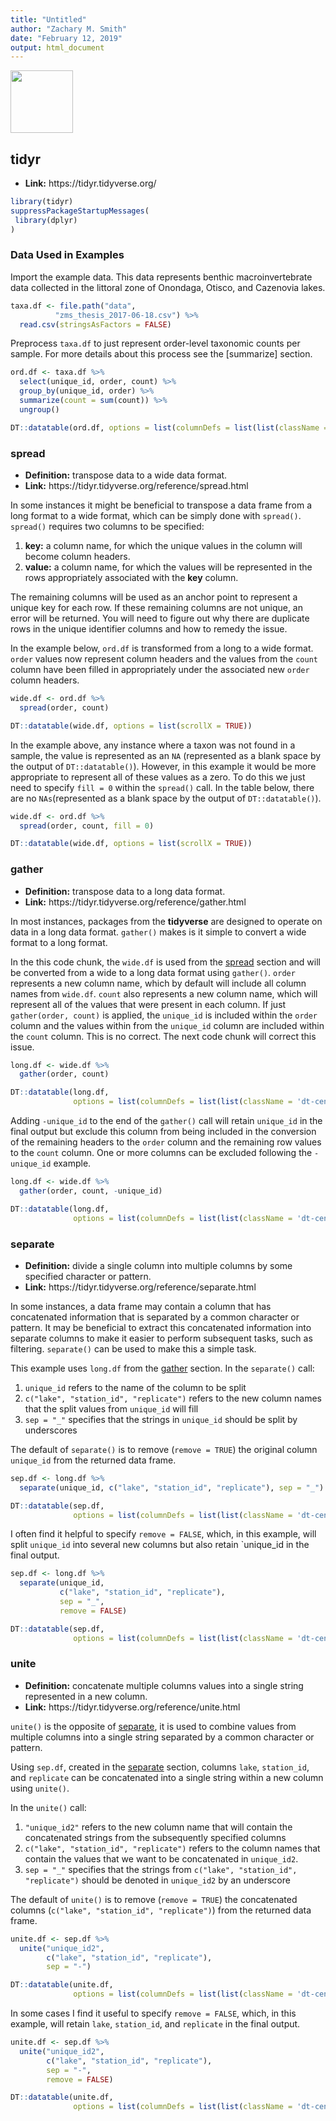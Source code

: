 ```yaml
---
title: "Untitled"
author: "Zachary M. Smith"
date: "February 12, 2019"
output: html_document
---
```



![](images/hex_symbols/tidyr.png){align="right" width=100px} 

## tidyr

* __Link:__ https://tidyr.tidyverse.org/

```r
library(tidyr)
suppressPackageStartupMessages(
 library(dplyr) 
)
```

### Data Used in Examples

Import the example data. This data represents benthic macroinvertebrate data collected in the littoral zone of Onondaga, Otisco, and Cazenovia lakes.
```r
taxa.df <- file.path("data",
          "zms_thesis_2017-06-18.csv") %>% 
  read.csv(stringsAsFactors = FALSE)
```

Preprocess `taxa.df` to just represent order-level taxonomic counts per sample. For more details about this process see the [summarize] section.
```r
ord.df <- taxa.df %>% 
  select(unique_id, order, count) %>% 
  group_by(unique_id, order) %>% 
  summarize(count = sum(count)) %>% 
  ungroup()

DT::datatable(ord.df, options = list(columnDefs = list(list(className = 'dt-center', targets = 0:3))))
```


### spread

* __Definition:__ transpose data to a wide data format.
* __Link:__ https://tidyr.tidyverse.org/reference/spread.html

In some instances it might be beneficial to transpose a data frame from a long format to a wide format, which can be simply done with `spread()`. `spread()` requires two columns to be specified:

1. __key:__ a column name, for which the unique values in the column will become column headers.
2. __value:__ a column name, for which the values will be represented in the rows appropriately associated with the __key__ column.

The remaining columns will be used as an anchor point to represent a unique key for each row. If these remaining columns are not unique, an error will be returned. You will need to figure out why there are duplicate rows in the unique identifier columns and how to remedy the issue.

In the example below, `ord.df` is transformed from a long to a wide format. `order` values now represent column headers and the values from the `count` column have been filled in appropriately under the associated  new `order` column headers.
```r
wide.df <- ord.df %>% 
  spread(order, count)

DT::datatable(wide.df, options = list(scrollX = TRUE))
```

In the example above, any instance where a taxon was not found in a sample, the value is represented as an `NA` (represented as a blank space by the output of `DT::datatable()`). However, in this example it would be more appropriate to represent all of these values as a zero. To do this we just need to specify `fill = 0` within the `spread()` call. In the table below, there are no `NAs`(represented as a blank space by the output of `DT::datatable()`).
```r
wide.df <- ord.df %>% 
  spread(order, count, fill = 0)

DT::datatable(wide.df, options = list(scrollX = TRUE))
```

### gather

* __Definition:__ transpose data to a long data format.
* __Link:__ https://tidyr.tidyverse.org/reference/gather.html

In most instances, packages from the __tidyverse__ are designed to operate on data in a long data format. `gather()` makes is it simple to convert a wide format to a long format.

In the this code chunk, the `wide.df` is used from the [spread] section and will be converted from a wide to a long data format using `gather()`. `order` represents a new column name, which by default will include all column names from `wide.df`. `count` also represents a new column name, which will represent all of the values that were present in each column. If just `gather(order, count)` is applied, the `unique_id` is included within the `order` column and the values within from the `unique_id` column are included within the `count` column. This is no correct. The next code chunk will correct this issue.
```r
long.df <- wide.df %>% 
  gather(order, count)

DT::datatable(long.df,
              options = list(columnDefs = list(list(className = 'dt-center', targets = 0:2))))
```

Adding `-unique_id` to the end of the `gather()` call will retain `unique_id` in the final output but exclude this column from being included in the conversion of the remaining headers to the `order` column and the remaining row values to the `count` column. One or more columns can be excluded following the `-unique_id` example.
```r
long.df <- wide.df %>% 
  gather(order, count, -unique_id)

DT::datatable(long.df,
              options = list(columnDefs = list(list(className = 'dt-center', targets = 0:3))))
```


### separate

* __Definition:__ divide a single column into multiple columns by some specified character or pattern.
* __Link:__ https://tidyr.tidyverse.org/reference/separate.html

In some instances, a data frame may contain a column that has concatenated information that is separated by a common character or pattern. It may be beneficial to extract this concatenated information into separate columns to make it easier to perform subsequent tasks, such as filtering. `separate()` can be used to make this a simple task.

This example uses `long.df` from the [gather] section. In the `separate()` call:

1. `unique_id` refers to the name of the column to be split
2. `c("lake", "station_id", "replicate")` refers to the new column names that the split values from `unique_id` will fill
3. `sep = "_"` specifies that the strings in `unique_id` should be split by underscores

The default of `separate()` is to remove (`remove = TRUE`) the original column `unique_id` from the returned data frame.
```r
sep.df <- long.df %>% 
  separate(unique_id, c("lake", "station_id", "replicate"), sep = "_")

DT::datatable(sep.df,
              options = list(columnDefs = list(list(className = 'dt-center', targets = 0:5))))
```

I often find it helpful to specify `remove = FALSE`, which, in this example, will split `unique_id` into several new columns but also retain `unique_id in the final output.
```r
sep.df <- long.df %>% 
  separate(unique_id,
           c("lake", "station_id", "replicate"),
           sep = "_",
           remove = FALSE)

DT::datatable(sep.df,
              options = list(columnDefs = list(list(className = 'dt-center', targets = 0:6))))
```

### unite

* __Definition:__ concatenate multiple columns values into a single string represented in a new column.
* __Link:__ https://tidyr.tidyverse.org/reference/unite.html

`unite()` is the opposite of [separate], it is used to combine values from multiple columns into a single string separated by a common character or pattern.

Using `sep.df`, created in the [separate] section, columns `lake`, `station_id`, and `replicate` can be concatenated into a single string within a new column using `unite()`. 

In the `unite()` call:

1. `"unique_id2"` refers to the new column name that will contain the concatenated strings from the subsequently specified columns
2. `c("lake", "station_id", "replicate")` refers to the column names that contain the values that we want to be concatenated in `unique_id2`.
3. `sep = "_"` specifies that the strings from `c("lake", "station_id", "replicate")` should be denoted in `unique_id2` by an underscore

The default of `unite()` is to remove (`remove = TRUE`) the concatenated columns (`c("lake", "station_id", "replicate")`) from the returned data frame.
```r
unite.df <- sep.df %>% 
  unite("unique_id2",
        c("lake", "station_id", "replicate"),
        sep = "-")

DT::datatable(unite.df,
              options = list(columnDefs = list(list(className = 'dt-center', targets = 0:4))))
```

In some cases I find it useful to specify `remove = FALSE`, which, in this example, will retain `lake`, `station_id`, and `replicate` in the final output.
```r
unite.df <- sep.df %>% 
  unite("unique_id2",
        c("lake", "station_id", "replicate"),
        sep = "-",
        remove = FALSE)

DT::datatable(unite.df,
              options = list(columnDefs = list(list(className = 'dt-center', targets = 0:7))))
```




